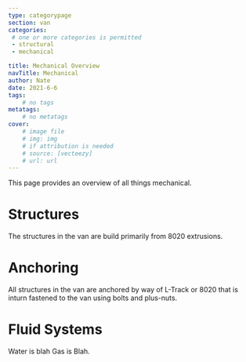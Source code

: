 ```yaml
---
type: categorypage
section: van
categories: 
 # one or more categories is permitted
 - structural
 - mechanical

title: Mechanical Overview
navTitle: Mechanical
author: Nate
date: 2021-6-6
tags:
	# no tags
metatags:
	# no metatags
cover: 
	# image file
	# img: img
	# if attribution is needed
	# source: [vecteezy]
	# url: url
---
```


This page provides an overview of all things mechanical.

# Structures
The structures in the van are build primarily from 8020 extrusions.

# Anchoring
All structures in the van are anchored by way of L-Track or 8020 that is inturn fastened to the van using bolts and plus-nuts.

# Fluid Systems
Water is blah
Gas is Blah.

